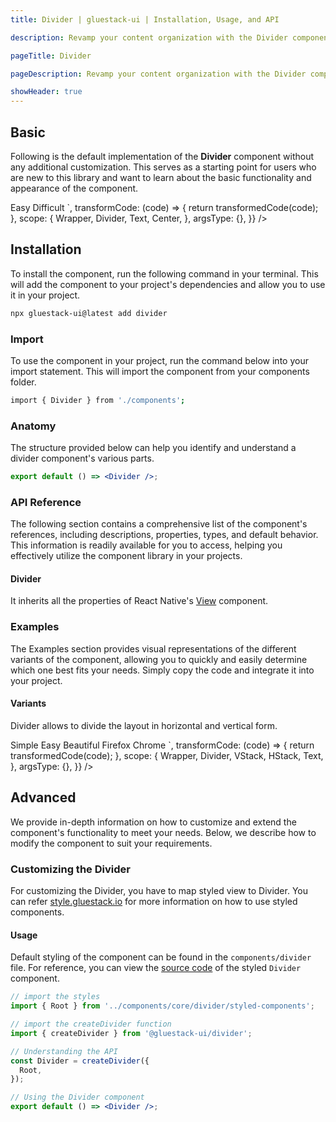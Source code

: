 ```yaml
---
title: Divider | gluestack-ui | Installation, Usage, and API

description: Revamp your content organization with the Divider component! Use it to visually separate different sections of a list or group for a more structured and easy-to-read interface.

pageTitle: Divider

pageDescription: Revamp your content organization with the Divider component! Use it to visually separate different sections of a list or group for a more structured and easy-to-read interface.

showHeader: true
---
```



<Meta title="components/Layout/Divider" />



## Basic

Following is the default implementation of the **Divider** component without any additional customization. This serves as a starting point for users who are new to this library and want to learn about the basic functionality and appearance of the component.

<AppProvider>
  <CodePreview
    showComponentRenderer={true}
    showArgsController={false}
    metaData={{
      code: `
        <Center>
          <Text>
            Easy
          </Text>
          <Divider />
          <Text>
            Difficult
          </Text>
        </Center>
      `,
      transformCode: (code) => {
        return transformedCode(code);
      },
      scope: {
        Wrapper,
        Divider,
        Text,
        Center,
      },
      argsType: {},
    }}
  />
</AppProvider>

## Installation

To install the component, run the following command in your terminal. This will add the component to your project's dependencies and allow you to use it in your project.

```bash
npx gluestack-ui@latest add divider
```

### Import

To use the component in your project, run the command below into your import statement. This will import the component from your components folder.

```bash
import { Divider } from './components';
```

### Anatomy

The structure provided below can help you identify and understand a divider component's various parts.

```jsx
export default () => <Divider />;
```

### API Reference

The following section contains a comprehensive list of the component's references, including descriptions, properties, types, and default behavior. This information is readily available for you to access, helping you effectively utilize the component library in your projects.

#### Divider

It inherits all the properties of React Native's [View](https://reactnative.dev/docs/view#props) component.

### Examples

The Examples section provides visual representations of the different variants of the component, allowing you to quickly and easily determine which one best fits your needs. Simply copy the code and integrate it into your project.

#### Variants

Divider allows to divide the layout in horizontal and vertical form.

<AppProvider>
  <CodePreview
    showComponentRenderer={true}
    showArgsController={false}
    metaData={{
      code: `
        <VStack
          space="md"
          justifyContent='center'
          alignItems='center'
        >
          <HStack
            h='$10'
            justifyContent='center'
            alignItems='center'
          >
            <Text>Simple</Text>
            <Divider
              orientation="vertical"
              mx='$2.5'
              bg='$emerald500'
              h={30}
              sx={{
                _dark: {
                  bg: '$emerald400',
                },
              }}
            />
            <Text>Easy</Text>
            <Divider
              orientation="vertical"
              mx='$2.5'
              bg='$indigo500'
              h={30}
              sx={{
                _dark: {
                  bg: '$indigo400',
                },
              }}
            />
            <Text>Beautiful</Text>
          </HStack>
          <VStack
            w={100}
            justifyContent='center'
            alignItems='center'
          >
            <Text>Firefox</Text>
            <Divider
              variant="horizontal"
              sx={{
                bg: '$red500',
                _dark: {
                  bg: '$red400',
                },
              }}
            />
            <Text>Chrome</Text>
          </VStack>
        </VStack>
      `,
      transformCode: (code) => {
        return transformedCode(code);
      },
      scope: {
        Wrapper,
        Divider,
        VStack,
        HStack,
        Text,
      },
      argsType: {},
    }}
  />
</AppProvider>

<!--

#### Orientation

Divider allows to divide the layout in horizontal and vertical form.

<AppProvider>
  <CodePreview
    showComponentRenderer={true}
    showArgsController={false}
    metaData={{
      code: `
        <VStack
          space='lg'
          p='$12'
          borderColor='$backgroundLight300'
          borderWidth='$1'
          rounded='$lg'
          mx='$5'
        >
          <Box>
            <Text size='xs' color='$darkBlue600' fontWeight='$bold' lineHeight='$lg'>
              HEALTH
            </Text>
            <Heading lineHeight={30}>
              Benefits of Oranges
            </Heading>
            <Text size='sm' mt='$1.5' lineHeight='$md'>
              Oranges are a great source of vitamin C, which is essential for a healthy immune system.
            </Text>
            <HStack space='sm' mt='$3' h='$5'>
              <Text size='xs' lineHeight='$xs'>
                Wade Warrem
              </Text>
              <Divider orientation='vertical' bg='$trueGray300'/>
              <Text size='xs' lineHeight='$xs'>
                6th Oct, 2019
              </Text>
              <Divider orientation='vertical' bg='$trueGray300'/>
              <Text size='xs' lineHeight='$xs'>
                5 mins read
              </Text>
            </HStack>
          </Box>
          <Divider
            sx={{
              bg:"$trueGray300",
              _dark: {
                bg: "$trueGray300",
              }
            }}/>
          <Box>
            <Text size='xs' color='$darkBlue600' fontWeight='$bold' lineHeight='$lg'>
              TECHNOLOGY
            </Text>
            <Heading lineHeight={30}>
              How AI can benefit your business
            </Heading>
            <Text size='sm' mt='$1.5' lineHeight='$md'>
              AI can automate tasks and processes, allowing for increasing efficiency and productivity.
            </Text>
            <HStack space='sm' mt='$3' h='$5'>
              <Text size='xs' lineHeight='$xs'>
                Wade Warrem
              </Text>
              <Divider orientation='vertical' bg='$trueGray300'/>
              <Text size='xs' lineHeight='$xs'>
                6th Oct, 2019
              </Text>
              <Divider orientation='vertical' bg='$trueGray300'/>
              <Text size='xs' lineHeight='$xs'>
                5 mins read
              </Text>
            </HStack>
          </Box>
        </VStack>
      `,
      transformCode: (code) => {
        return transformedCode(code);
      },
      scope: {
        Wrapper,
        Divider,
        Box,
        Text,
        VStack,
        Heading,
        HStack,
      },
      argsType: {},
    }}
  />
</AppProvider>

#### With & Without Inset

<AppProvider>
  <CodePreview
    showComponentRenderer={true}
    showArgsController={false}
    metaData={{
      code: `
        <VStack space='2xl'>
          <HStack h='$8' rounded='$sm' borderWidth='$1' borderColor='$backgroundLight300'>
            <Button variant='link' size='xs'>
              <Button.Text color='$textLight900'>
                Github
              </Button.Text>
            </Button>
            <Divider orientation='vertical'/>
            <Button variant='link' size='xs'>
              <Button.Text color='$textLight900'>
                Twitter
              </Button.Text>
            </Button>
            <Divider orientation='vertical'/>
            <Button variant='link' size='xs'>
              <Button.Text color='$textLight900'>
                Discord
              </Button.Text>
            </Button>
          </HStack>
          <HStack h='$8' rounded='$sm' borderWidth='$1' borderColor='$backgroundLight300' alignItems='center'>
            <Button variant='link' size='xs'>
              <Button.Text color='$textLight900'>
                Github
              </Button.Text>
            </Button>
            <Divider orientation='vertical' h='50%'/>
            <Button variant='link' size='xs'>
              <Button.Text color='$textLight900'>
                Twitter
              </Button.Text>
            </Button>
            <Divider orientation='vertical' h='50%'/>
            <Button variant='link' size='xs'>
              <Button.Text color='$textLight900'>
                Discord
              </Button.Text>
            </Button>
          </HStack>
        </VStack>
      `,
      transformCode: (code) => {
        return transformedCode(code);
      },
      scope: {
        Wrapper,
        HStack,
        Divider,
        Button,
        VStack,
      },
      argsType: {},
    }}
  />
</AppProvider>

#### Custom Divider

<AppProvider>
  <CodePreview
    showComponentRenderer={true}
    showArgsController={false}
    metaData={{
      code: `
        <Box py='$9' px='$20' m='$5' rounded='$lg' borderColor='$backgroundLight300' borderWidth='$1'>
          <Heading size='3xl' lineHeight={54}>
            Search Results
          </Heading>
          <Divider mt='$4' mb='$6'/>
          <Box>
            <Text size='xs' color='$amber700' fontWeight='$bold' lineHeight='$lg'>
              TECHNOLOGY
            </Text>
            <Heading lineHeight={30}>
              How AI can benefit your business
            </Heading>
            <Text size='sm' mt='$1.5' lineHeight='$md'>
              AI can automate tasks and processes, allowing for increasing efficiency and productivity.
            </Text>
            <HStack space='sm' mt='$3' alignItems='center'>
              <Divider bg='$amber700' w={18}/>
              <Text size='xs' lineHeight='$xs' color='$amber700'>
                5 mins read
              </Text>
            </HStack>
          </Box>
        </Box>
      `,
      transformCode: (code) => {
        return transformedCode(code);
      },
      scope: {
        Wrapper,
        HStack,
        Divider,
        Box,
        Heading,
        Text,
        HStack,
      },
      argsType: {},
    }}
  />
</AppProvider>

-->

## Advanced

We provide in-depth information on how to customize and extend the component's functionality to meet your needs. Below, we describe how to modify the component to suit your requirements.

### Customizing the Divider

For customizing the Divider, you have to map styled view to Divider. You can refer [style.gluestack.io](https://style.gluestack.io/) for more information on how to use styled components.

#### Usage

Default styling of the component can be found in the `components/divider` file. For reference, you can view the [source code](https://github.com/gluestack/gluestack-ui/tree/patch/example/storybook/src/ui-components/Divider) of the styled `Divider` component.

```jsx
// import the styles
import { Root } from '../components/core/divider/styled-components';

// import the createDivider function
import { createDivider } from '@gluestack-ui/divider';

// Understanding the API
const Divider = createDivider({
  Root,
});

// Using the Divider component
export default () => <Divider />;
```
